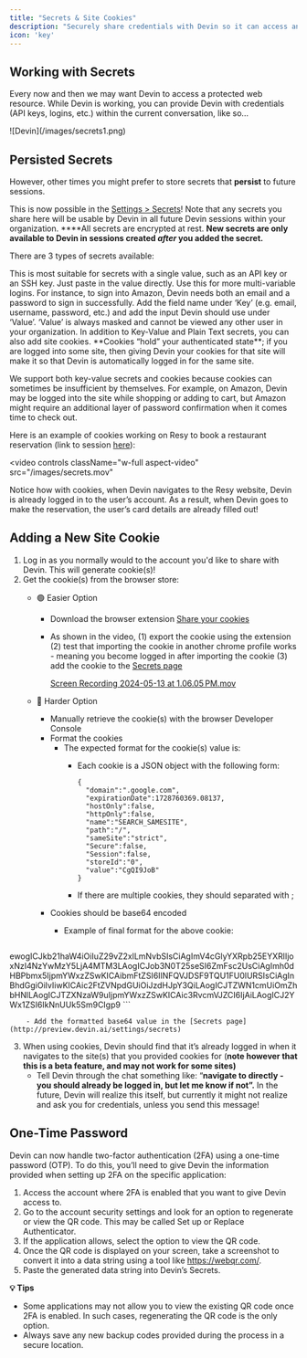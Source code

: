 ```yaml
---
title: "Secrets & Site Cookies"
description: "Securely share credentials with Devin so it can access any tool"
icon: 'key'
---
```


## **Working with Secrets**

Every now and then we may want Devin to access a protected web resource. While Devin is working, you can provide Devin with credentials (API keys, logins, etc.) within the current conversation, like so…

<Frame>
    ![Devin](/images/secrets1.png)
</Frame>

## Persisted Secrets

However, other times you might prefer to store secrets that **persist** to future sessions. 

This is now possible in the [Settings > Secrets](http://preview.devin.ai/settings/secrets)! Note that any secrets you share here will be usable by Devin in all future Devin sessions within your organization.  ****All secrets are encrypted at rest. **New secrets are only available to Devin in sessions created *after* you added the secret.**

There are 3 types of secrets available:

<Accordion title="Plain Text">
This is most suitable for secrets with a single value, such as an API key or an SSH key. Just paste in the value directly.
</Accordion>

<Accordion title="Key-Value">
Use this for more multi-variable logins. For instance, to sign into Amazon, Devin needs both an email and a password to sign in successfully. Add the field name under ‘Key’ (e.g. email, username, password, etc.) and add the input Devin should use under ‘Value’. ‘Value’ is always masked and cannot be viewed any other user in your organization.
</Accordion>

<Accordion title="Site Cookies">
In addition to Key-Value and Plain Text secrets, you can also add site cookies. **Cookies “hold” your authenticated state**; if you are logged into some site, then giving Devin your cookies for that site will make it so that Devin is automatically logged in for the same site.
    
We support both key-value secrets and cookies because cookies can sometimes be insufficient by themselves. For example, on Amazon, Devin may be logged into the site while shopping or adding to cart, but Amazon might require an additional layer of password confirmation when it comes time to check out.
    
Here is an example of cookies working on Resy to book a restaurant reservation (link to session [here](https://preview.devin.ai/devin/dd19651a6b0745388a28d0f6f45d38b6)): 
</Accordion>    

<video
  controls
  className="w-full aspect-video"
  src="/images/secrets.mov"
></video>

Notice how with cookies, when Devin navigates to the Resy website, Devin is already logged in to the user’s account. As a result, when Devin goes to make the reservation, the user’s card details are already filled out!

## **Adding a New Site Cookie**

1. Log in as you normally would to the account you'd like to share with Devin. This will generate cookie(s)!
2. Get the cookie(s) from the browser store:
    - 🟢 Easier Option
        - Download the browser extension [Share your cookies](https://chromewebstore.google.com/detail/share-your-cookies/poijkganimmndbhghgkmnfgpiejmlpke)
        - As shown in the video, (1) export the cookie using the extension (2) test that importing the cookie in another chrome profile works - meaning you become logged in after importing the cookie (3) add the cookie to the [Secrets page](https://preview.devin.ai/secrets)
            
            [Screen Recording 2024-05-13 at 1.06.05 PM.mov](https://prod-files-secure.s3.us-west-2.amazonaws.com/4f925d22-65a4-47c3-9aed-b65e115aaef3/85600818-7777-471b-839e-47176dc92716/Screen_Recording_2024-05-13_at_1.06.05_PM.mov)
            
    - 🔺 Harder Option
        - Manually retrieve the cookie(s) with the browser Developer Console
        - Format the cookies
            - The expected format for the cookie(s) value is:
                - Each cookie is a JSON object with the following form:
                    
                    ```
                    {
                      "domain":".google.com",
                      "expirationDate":1728760369.08137,
                      "hostOnly":false,
                      "httpOnly":false,
                      "name":"SEARCH_SAMESITE",
                      "path":"/",
                      "sameSite":"strict",
                      "Secure":false,
                      "Session":false,
                      "storeId":"0",
                      "value":"CgQI9JoB"
                    }
                    ```
                    
                - If there are multiple cookies, they should separated with ;
        - Cookies should be base64 encoded
            - Example of final format for the above cookie:
                
                ```
ewogICJkb21haW4iOiIuZ29vZ2xlLmNvbSIsCiAgImV4cGlyYXRpb25EYXRlIjoxNzI4NzYwMzY5LjA4MTM3LAogICJob3N0T25seSI6ZmFsc2UsCiAgImh0dHBPbmx5IjpmYWxzZSwKICAibmFtZSI6IlNFQVJDSF9TQU1FU0lURSIsCiAgInBhdGgiOiIvIiwKICAic2FtZVNpdGUiOiJzdHJpY3QiLAogICJTZWN1cmUiOmZhbHNlLAogICJTZXNzaW9uIjpmYWxzZSwKICAic3RvcmVJZCI6IjAiLAogICJ2YWx1ZSI6IkNnUUk5Sm9CIgp9
                ```
                
        - Add the formatted base64 value in the [Secrets page](http://preview.devin.ai/settings/secrets)
3. When using cookies, Devin should find that it’s already logged in when it navigates to the site(s) that you provided cookies for (**note however that this is a beta feature, and may not work for some sites)**
    - Tell Devin through the chat something like: “**navigate to <WEBSITE> directly - you should already be logged in, but let me know if not”.** In the future, Devin will realize this itself, but currently it might not realize and ask you for credentials, unless you send this message!
    

## One-Time Password

Devin can now handle two-factor authentication (2FA) using a one-time password (OTP). To do this, you’ll need to give Devin the information provided when setting up 2FA on the specific application: 

1. Access the account where 2FA is enabled that you want to give Devin access to.
2. Go to the account security settings and look for an option to regenerate or view the QR code. This may be called Set up or Replace Authenticator.
3. If the application allows, select the option to view the QR code. 
4. Once the QR code is displayed on your screen, take a screenshot to convert it into a data string using a tool like https://webqr.com/.
5. Paste the generated data string into Devin’s Secrets.

**💡 Tips**

- Some applications may not allow you to view the existing QR code once 2FA is enabled. In such cases, regenerating the QR code is the only option.
- Always save any new backup codes provided during the process in a secure location.
